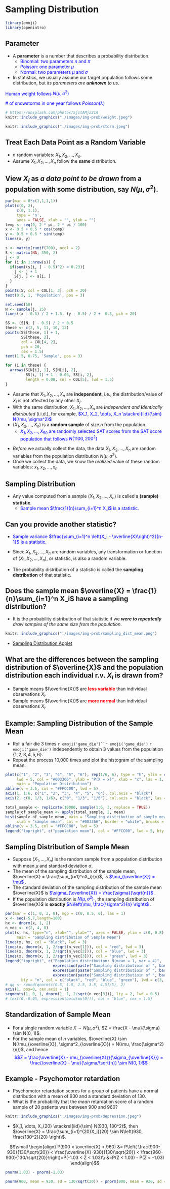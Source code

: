 # Sampling Distribution

```{r packages, echo=FALSE, message=FALSE, warning=FALSE}
library(emoji)
library(openintro)
```

## Parameter
- A **parameter** is a number that describes a probability distribution. 
  + <span style="color:blue"> Binomial: two parameters $n$ and $\pi$ </span>
  + <span style="color:blue"> Poisson: one parameter $\mu$ </span>
  + <span style="color:blue"> Normal: two parameters $\mu$ and $\sigma$ </span>
  
- In statistics, we usually assume our target population follows some distribution, but _its parameters are **unknown** to us_.

:::{layout-ncol=2}
<span style="color:blue"> Human weight follows $N(\mu, \sigma^2)$ </span>

<span style="color:blue"> # of snowstorms in one year follows $Poisson(\lambda)$ </span>

```{r, echo=FALSE, out.width = "60%", fig.align='center'}
# https://unsplash.com/photos/5jctAMjz21A
knitr::include_graphics("./images/img-prob/weight.jpeg")
```

```{r, echo=FALSE, out.width = "55%", fig.align='center'}

knitr::include_graphics("./images/img-prob/storm.jpeg")
```
:::
## Treat Each Data Point as a Random Variable
- $n$ random variables: $X_1, X_2, \dots, X_n$.
- Assume $X_1, X_2, \dots, X_n$ follow the **same** distribution.

:::{.callout-note icon=false}
## View $X_i$ as *a data point to be drawn* from a population with some distribution, say $N(\mu, \sigma^2)$.
:::

```{r sample, cache=TRUE, echo=FALSE, out.width="56%", fig.align='center'}
par(mar = 0*c(1,1,1,1))
plot(c(0, 2),
     c(0, 1.1),
     type = 'n',
     axes = FALSE, xlab = "", ylab = "")
temp <- seq(0, 2 * pi, 2 * pi / 100)
x <- 0.5 + 0.5 * cos(temp)
y <- 0.5 + 0.5 * sin(temp)
lines(x, y)

s <- matrix(runif(700), ncol = 2)
S <- matrix(NA, 350, 2)
j <- 0
for (i in 1:nrow(s)) {
  if(sum((s[i, ] - 0.5)^2) < 0.23){
    j <- j + 1
    S[j, ] <- s[i, ]
  }
}
points(S, col = COL[1, 3], pch = 20)
text(0.5, 1, 'Population', pos = 3)

set.seed(50)
N <- sample(j, 25)
lines((x - 0.5) / 2 + 1.5, (y - 0.5) / 2 +  0.5, pch = 20)

SS <- (S[N, ] - 0.5) / 2 + 0.5
these <- c(2, 5, 11, 10, 12)
points(SS[these, 1] + 1,
       SS[these, 2],
       col = COL[4, 2],
       pch = 20,
       cex = 1.5)
text(1.5, 0.75, 'Sample', pos = 3)

for (i in these) {
  arrows(S[N[i], 1], S[N[i], 2],
         SS[i, 1] + 1 - 0.03, SS[i, 2],
         length = 0.08, col = COL[5], lwd = 1.5)
}
```


- Assume that $X_1, X_2, \dots, X_n$ are **independent**, i.e., the distribution/value of $X_i$ is not affected by any other $X_j$.
- With the same distribution, $X_1, X_2, \dots, X_n$ are _**i**ndependent and **i**dentically **d**istributed_ (i.i.d.), for example, <span style="color:blue"> $X_1, X_2, \dots, X_n \stackrel{iid}{\sim} N(\mu, \sigma^2)$ </span>
- $(X_1, X_2, \dots, X_n)$ is a **random sample** of size $n$ from the population. 
  + <span style="color:blue"> $X_1, X_2, \dots, X_{50}$ are randomly selected SAT scores from the SAT score population that follows $N(1100, 200^2)$ </span>

:::{.callout-note icon=false}
- *Before* we actually collect the data, the data $X_1, X_2, \dots, X_n$ are random variables from the population distribution $N(\mu, \sigma^2)$.
- Once we collect the data, we know the *realized* value of these random variables: $x_1, x_2, \dots, x_n$.
:::

## Sampling Distribution
- Any value computed from a sample $(X_1, X_2, \dots, X_n)$ is called a **(sample) statistic**.
  + <span style="color:blue"> Sample mean $\frac{1}{n}\sum_{i=1}^n X_i$ is a statistic. </span>

:::{.callout-note icon=false}
## Can you provide another statistic?
:::
- <span style="color:blue"> Sample variance $\frac{\sum_{i=1}^n \left(X_i -             \overline{X}\right)^2}{n-1}$ is a statistic. </span>


- Since $X_1, X_2, \dots, X_n$ are random variables, any transformation or function of $(X_1, X_2, \dots, X_n)$, or statistic, is also a random variable. 
- The probability distribution of a statistic is called the **sampling distribution** of that statistic.

:::{.callout-note icon=false}
## Does the sample mean $\overline{X} = \frac{1}{n}\sum_{i=1}^n X_i$ have a sampling distribution?
:::
- It is the probability distribution of that statistic if we *__were to repeatedly__ draw samples of the same size from the population*.

```{r, echo=FALSE, out.width="100%", fig.cap="Biostatistics for the Biological and Health Sciences p.241", fig.align='center'}
knitr::include_graphics("./images/img-prob/sampling_dist_mean.png")
```

- [Sampling Distribution Applet](https://www.statcrunch.com/applets/type3&samplingdist)

:::{.callout-note icon=false}
## What are the differences between the sampling distribution of $\overline{X}$ and the population distribution each individual r.v. $X_i$ is drawn from?
:::
- Sample means $(\overline{X})$ are <span style="color:red"> **less variable** </span> than individual observations $X_i$. 
- Sample means $(\overline{X})$ are <span style="color:red"> **more normal** </span> than individual observations $X_i$. 

## Example: Sampling Distribution of the Sample Mean
- Roll a fair die 3 times `r emoji('game_die')``r emoji('game_die')` `r emoji('game_die')` independently to obtain 3 values from the population $\{1, 2, 3, 4, 5, 6\}$. 
- Repeat the process 10,000 times and plot the histogram of the sampling mean.

:::{layout-ncol=2}

```{r sampling_dist_population, out.width='100%', echo=FALSE, tidy=FALSE, fig.align='center'}
plot(c("1", "2", "3", "4", "5", "6"), rep(1/6, 6), type = "h", ylim = c(0, 0.2),
     lwd = 5, col = "#003366", ylab = "P(X = x)", xlab = "x", las = 1, axes = F, 
     main = "Population Distribution")
abline(v = 3.5, col = "#FFCC00", lwd = 5)
axis(1, 1:6, c("1", "2", "3", "4", "5", "6"), col.axis = "black")
axis(2, c(0, 1/3, 1/6), c("0", "1/3", "1/6"), col.axis = "black", las = 2)
```

```{r sampling_dist,  out.width='100%', echo=FALSE, tidy=FALSE, fig.align='center'}
total_sample <- replicate(10000, sample(1:6, 3, replace = TRUE))
sample_of_sample_mean <- apply(total_sample, 2, mean)
hist(sample_of_sample_mean, main = "Sampling distribution of sample mean", 
     xlab = "sample mean", col = "#003366", border = "white", breaks = 60, las = 1)
abline(v = 3.5, col = "#FFCC00", lwd = 5)
legend("topright", c("population mean"), col = "#FFCC00", lwd = 5, bty = "n")
```
:::

## Sampling Distribution of Sample Mean

<!-- - Assume that the population distribution has mean $\mu$ and standard deviation $\sigma$. -->
- Suppose $(X_1, \dots, X_n)$ is the random sample from a population distribution with mean $\mu$ and standard deviation $\sigma$.
- The mean of the sampling distribution of the sample mean, $\overline{X} = \frac{\sum_{i=1}^nX_i}{n}$, is <span style="color:blue"> $\mu_{\overline{X}} = \mu$ </span>.
- The standard deviation of the sampling distribution of the sample mean $\overline{X}$ is <span style="color:blue"> $\sigma_{\overline{X}} = \frac{\sigma}{\sqrt{n}}$ </span>.
<!-- - $\sigma_{\overline{X}}$ is also known as the **standard error** of $\overline{X}$. -->
- If the population distribution is <span style="color:blue"> $N(\mu, \sigma^2)$ </span>, the sampling distribution of $\overline{X}$ is **exactly** <span style="color:blue"> $N\left(\mu, \frac{\sigma^2}{n} \right)$ </span>.


```{r sampling_dist_normal, echo=FALSE, out.width='75%', fig.align='center'}
par(mar = c(1, 0, 2, 0), mgp = c(0, 0.5, 0), las = 1)
x <- seq(-5,7,length=100)
hx <- dnorm(x, 1, 2)
n_vec <- c(2, 4, 8)
plot(x, hx, type="n", xlab="", ylab="", axes = FALSE, ylim = c(0, 0.8),
     main = "Sampling distribution of Sample Mean")
lines(x, hx, col = "black", lwd = 3)
lines(x, dnorm(x, 1, 2/sqrt(n_vec[1])), col = "red", lwd = 3)
lines(x, dnorm(x, 1, 2/sqrt(n_vec[2])), col = "blue", lwd = 3)
lines(x, dnorm(x, 1, 2/sqrt(n_vec[3])), col = "green", lwd = 3)
legend("topright", c("Population distribution: N(mean = 1, var = 4)", 
                     expression(paste("Sampling distributioin of ", bar(X), " (n = 2): N(1, 4/2)")), 
                     expression(paste("Sampling distributioin of ", bar(X), " (n = 4): N(1, 4/4)")),
                     expression(paste("Sampling distributioin of ", bar(X), " (n = 8): N(1, 4/8)"))),
       bty = "n", col = c("black", "red", "blue", "green"), lwd = c(3, 3, 3, 3))
# qq <- round(qnorm(c(0.5, 1.5, 2.5, 3.5, 4.5)/5), 2)
axis(1, pos=0, cex.axis = 1)
segments(1, 0, 1, dnorm(1, 1, 2/sqrt(n_vec[3])), lty = 2, lwd = 0.5)
# text(0,-0.05, expression(bold(mu[0])), col = "blue", cex = 1.5)

```

## Standardization of Sample Mean 

- For a single random variable $X \sim N(\mu, \sigma^2)$, $Z = \frac{X - \mu}{\sigma} \sim N(0, 1)$.
- For the sample mean of $n$ variables, $\overline{X} \sim N(\mu_{\overline{X}}, \sigma^2_{\overline{X}}) = N(\mu, \frac{\sigma^2}{n})$, and hence <span style="color:blue"> $$Z = \frac{\overline{X} - \mu_{\overline{X}}}{\sigma_{\overline{X}}} = \frac{\overline{X} - \mu}{\sigma/\sqrt{n}} \sim N(0, 1)$$</span>
  <!-- + The solution is the **Central Limit Theorem**! -->
  
## Example - Psychomotor retardation

:::{layout-ncol=2}
- Psychomotor retardation scores for a group of patients have a normal distribution with a mean of 930 and a standard deviation of 130. 
- What is the probability that the *mean* retardation score of a random sample of 20 patients was between 900 and 960?

```{r, echo=FALSE, out.width="50%", fig.align='center'}
knitr::include_graphics("./images/img-prob/depression.jpeg")
```
:::
- $X_1, \dots, X_{20}  \stackrel{iid}{\sim} N(930, 130^2)$, then $\overline{X} = \frac{\sum_{i=1}^{20}X_i}{20} \sim N\left(930, \frac{130^2}{20} \right)$.

$$\small \begin{align} 
P(900 < \overline{X} < 960) &= P\left( \frac{900-930}{130/\sqrt{20}} < \frac{\overline{X}-930}{130/\sqrt{20}} < \frac{960-930}{130/\sqrt{20}}\right)=P(-1.03 < Z < 1.03)\\
&=P(Z < 1.03) - P(Z < -1.03)
  \end{align}$$
  
```{r}
pnorm(1.03) - pnorm(-1.03)
```

```{r}
pnorm(960, mean = 930, sd = 130/sqrt(20)) - pnorm(900, mean = 930, sd = 130/sqrt(20))
```


